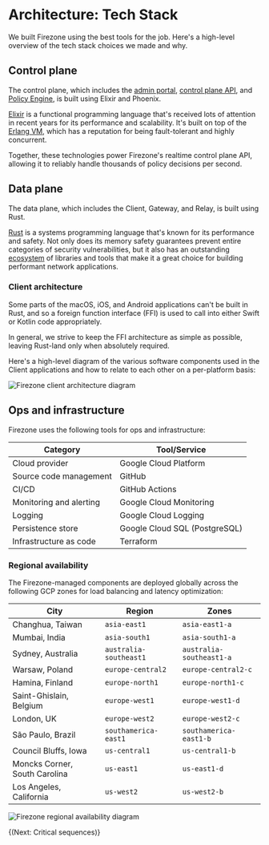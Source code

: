 
# Architecture: Tech Stack

We built Firezone using the best tools for the job. Here's a high-level overview
of the tech stack choices we made and why.

## Control plane

The control plane, which includes the
[admin portal](/kb/architecture/core-components#admin-portal),
[control plane API](/kb/architecture/core-components#control-plane-api), and
[Policy Engine](/kb/architecture/core-components/#policy-engine), is built using
Elixir and Phoenix.

[Elixir](https://www.elixir-lang.org) is a functional programming language
that's received lots of attention in recent years for its performance and
scalability. It's built on top of the [Erlang VM](https://www.erlang.org/),
which has a reputation for being fault-tolerant and highly concurrent.

Together, these technologies power Firezone's realtime control plane API,
allowing it to reliably handle thousands of policy decisions per second.

## Data plane

The data plane, which includes the Client, Gateway, and Relay, is built using
Rust.

[Rust](https://www.rust-lang.org) is a systems programming language that's known
for its performance and safety. Not only does its memory safety guarantees
prevent entire categories of security vulnerabilities, but it also has an
outstanding [ecosystem](https://www.crates.io) of libraries and tools that make
it a great choice for building performant network applications.

### Client architecture

Some parts of the macOS, iOS, and Android applications can't be built in Rust,
and so a foreign function interface (FFI) is used to call into either Swift or
Kotlin code appropriately.

In general, we strive to keep the FFI architecture as simple as possible,
leaving Rust-land only when absolutely required.

Here's a high-level diagram of the various software components used in the
Client applications and how to relate to each other on a per-platform basis:

<Link
  target="_blank"
  href="/images/kb/architecture/tech-stack/client-architecture.svg"
>
  <Image
    src="/images/kb/architecture/tech-stack/client-architecture.svg"
    alt="Firezone client architecture diagram"
    width={1200}
    height={1200}
  />
</Link>

## Ops and infrastructure

Firezone uses the following tools for ops and infrastructure:

| Category                | Tool/Service                  |
| ----------------------- | ----------------------------- |
| Cloud provider          | Google Cloud Platform         |
| Source code management  | GitHub                        |
| CI/CD                   | GitHub Actions                |
| Monitoring and alerting | Google Cloud Monitoring       |
| Logging                 | Google Cloud Logging          |
| Persistence store       | Google Cloud SQL (PostgreSQL) |
| Infrastructure as code  | Terraform                     |

### Regional availability

The Firezone-managed components are deployed globally across the following GCP
zones for load balancing and latency optimization:

| City                          | Region                 | Zones                    |
| ----------------------------- | ---------------------- | ------------------------ |
| Changhua, Taiwan              | `asia-east1`           | `asia-east1-a`           |
| Mumbai, India                 | `asia-south1`          | `asia-south1-a`          |
| Sydney, Australia             | `australia-southeast1` | `australia-southeast1-a` |
| Warsaw, Poland                | `europe-central2`      | `europe-central2-c`      |
| Hamina, Finland               | `europe-north1`        | `europe-north1-c`        |
| Saint-Ghislain, Belgium       | `europe-west1`         | `europe-west1-d`         |
| London, UK                    | `europe-west2`         | `europe-west2-c`         |
| São Paulo, Brazil             | `southamerica-east1`   | `southamerica-east1-b`   |
| Council Bluffs, Iowa          | `us-central1`          | `us-central1-b`          |
| Moncks Corner, South Carolina | `us-east1`             | `us-east1-d`             |
| Los Angeles, California       | `us-west2`             | `us-west2-b`             |

<Link
  target="_blank"
  href="/images/kb/architecture/tech-stack/regional-availability.svg"
>
  <Image
    src="/images/kb/architecture/tech-stack/regional-availability.svg"
    alt="Firezone regional availability diagram"
    width={1200}
    height={1200}
  />
</Link>

{(<NextStep href="/kb/architecture/critical-sequences">Next: Critical
sequences</NextStep>)}

<SupportOptions />
